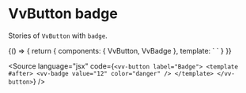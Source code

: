 
<Meta title="Components/Button/badge" />

# VvButton badge

Stories of `VvButton` with `badge`.

<Canvas>
	<Story name="badge">
		{() => {
			return {
				components: { VvButton, VvBadge },
				template: `<vv-button label="Badge">
						<template #after>
							<vv-badge value="12" color="danger" />
						</template>
					</vv-button>`
			}
		}}
	</Story>
</Canvas>

<Source
	language="jsx"
	code={`<vv-button label="Badge">
	<template #after>
		<vv-badge value="12" color="danger" />
	</template>
</vv-button>`}
/>
